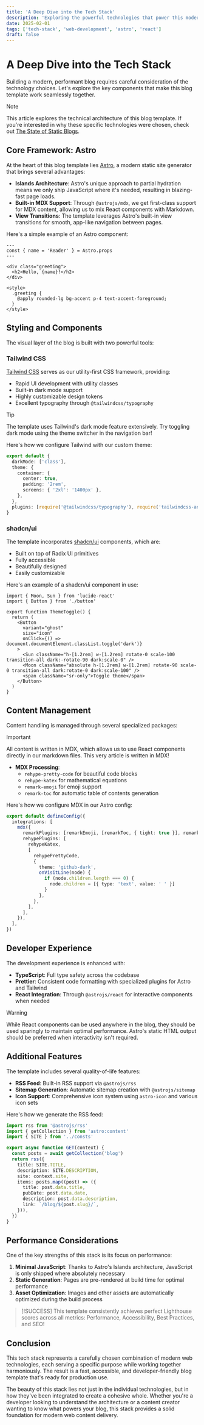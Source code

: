 ```yaml
---
title: 'A Deep Dive into the Tech Stack'
description: 'Exploring the powerful technologies that power this modern blog template'
date: 2025-02-01
tags: ['tech-stack', 'web-development', 'astro', 'react']
draft: false
---
```


# A Deep Dive into the Tech Stack

Building a modern, performant blog requires careful consideration of the technology choices. Let's explore the key components that make this blog template work seamlessly together.

> [!NOTE]
> This article explores the technical architecture of this blog template. If you're interested in why these specific technologies were chosen, check out [The State of Static Blogs](/blog/the-state-of-static-blogs).

## Core Framework: Astro

At the heart of this blog template lies [Astro](https://astro.build/), a modern static site generator that brings several advantages:

- **Islands Architecture**: Astro's unique approach to partial hydration means we only ship JavaScript where it's needed, resulting in blazing-fast page loads.
- **Built-in MDX Support**: Through `@astrojs/mdx`, we get first-class support for MDX content, allowing us to mix React components with Markdown.
- **View Transitions**: The template leverages Astro's built-in view transitions for smooth, app-like navigation between pages.

Here's a simple example of an Astro component:

```astro title="src/components/Greeting.astro"
---
const { name = 'Reader' } = Astro.props
---

<div class="greeting">
  <h2>Hello, {name}!</h2>
</div>

<style>
  .greeting {
    @apply rounded-lg bg-accent p-4 text-accent-foreground;
  }
</style>
```

## Styling and Components

The visual layer of the blog is built with two powerful tools:

### Tailwind CSS

[Tailwind CSS](https://tailwindcss.com) serves as our utility-first CSS framework, providing:

- Rapid UI development with utility classes
- Built-in dark mode support
- Highly customizable design tokens
- Excellent typography through `@tailwindcss/typography`

> [!TIP]
> The template uses Tailwind's dark mode feature extensively. Try toggling dark mode using the theme switcher in the navigation bar!

Here's how we configure Tailwind with our custom theme:

```typescript title="tailwind.config.ts" {3-8}
export default {
  darkMode: ['class'],
  theme: {
    container: {
      center: true,
      padding: '2rem',
      screens: { '2xl': '1400px' },
    },
  },
  plugins: [require('@tailwindcss/typography'), require('tailwindcss-animate')],
}
```

### shadcn/ui

The template incorporates [shadcn/ui](https://ui.shadcn.com/) components, which are:

- Built on top of Radix UI primitives
- Fully accessible
- Beautifully designed
- Easily customizable

Here's an example of a shadcn/ui component in use:

```tsx title="src/components/ui/ThemeToggle.tsx"
import { Moon, Sun } from 'lucide-react'
import { Button } from './button'

export function ThemeToggle() {
  return (
    <Button
      variant="ghost"
      size="icon"
      onClick={() => document.documentElement.classList.toggle('dark')}
    >
      <Sun className="h-[1.2rem] w-[1.2rem] rotate-0 scale-100 transition-all dark:-rotate-90 dark:scale-0" />
      <Moon className="absolute h-[1.2rem] w-[1.2rem] rotate-90 scale-0 transition-all dark:rotate-0 dark:scale-100" />
      <span className="sr-only">Toggle theme</span>
    </Button>
  )
}
```

## Content Management

Content handling is managed through several specialized packages:

> [!IMPORTANT]
> All content is written in MDX, which allows us to use React components directly in our markdown files. This very article is written in MDX!

- **MDX Processing**:
  - `rehype-pretty-code` for beautiful code blocks
  - `rehype-katex` for mathematical equations
  - `remark-emoji` for emoji support
  - `remark-toc` for automatic table of contents generation

Here's how we configure MDX in our Astro config:

```typescript title="astro.config.ts" {4-15}
export default defineConfig({
  integrations: [
    mdx({
      remarkPlugins: [remarkEmoji, [remarkToc, { tight: true }], remarkMath],
      rehypePlugins: [
        rehypeKatex,
        [
          rehypePrettyCode,
          {
            theme: 'github-dark',
            onVisitLine(node) {
              if (node.children.length === 0) {
                node.children = [{ type: 'text', value: ' ' }]
              }
            },
          },
        ],
      ],
    }),
  ],
})
```

## Developer Experience

The development experience is enhanced with:

- **TypeScript**: Full type safety across the codebase
- **Prettier**: Consistent code formatting with specialized plugins for Astro and Tailwind
- **React Integration**: Through `@astrojs/react` for interactive components when needed

> [!WARNING]
> While React components can be used anywhere in the blog, they should be used sparingly to maintain optimal performance. Astro's static HTML output should be preferred when interactivity isn't required.

## Additional Features

The template includes several quality-of-life features:

- **RSS Feed**: Built-in RSS support via `@astrojs/rss`
- **Sitemap Generation**: Automatic sitemap creation with `@astrojs/sitemap`
- **Icon Support**: Comprehensive icon system using `astro-icon` and various icon sets

Here's how we generate the RSS feed:

```typescript title="src/pages/rss.xml.ts"
import rss from '@astrojs/rss'
import { getCollection } from 'astro:content'
import { SITE } from '../consts'

export async function GET(context) {
  const posts = await getCollection('blog')
  return rss({
    title: SITE.TITLE,
    description: SITE.DESCRIPTION,
    site: context.site,
    items: posts.map((post) => ({
      title: post.data.title,
      pubDate: post.data.date,
      description: post.data.description,
      link: `/blog/${post.slug}/`,
    })),
  })
}
```

## Performance Considerations

One of the key strengths of this stack is its focus on performance:

1. **Minimal JavaScript**: Thanks to Astro's Islands architecture, JavaScript is only shipped where absolutely necessary
2. **Static Generation**: Pages are pre-rendered at build time for optimal performance
3. **Asset Optimization**: Images and other assets are automatically optimized during the build process

> [!SUCCESS]
> This template consistently achieves perfect Lighthouse scores across all metrics: Performance, Accessibility, Best Practices, and SEO!

## Conclusion

This tech stack represents a carefully chosen combination of modern web technologies, each serving a specific purpose while working together harmoniously. The result is a fast, accessible, and developer-friendly blog template that's ready for production use.

The beauty of this stack lies not just in the individual technologies, but in how they've been integrated to create a cohesive whole. Whether you're a developer looking to understand the architecture or a content creator wanting to know what powers your blog, this stack provides a solid foundation for modern web content delivery.
